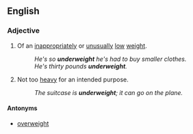 ==English==
===Adjective===
{{en-adj}}
#Of an [[inappropriate]]ly or [[unusual]]ly [[low]] [[weight]].
#:''He's so '''underweight''' he's had to buy smaller clothes.''
#:''He's thirty pounds '''underweight'''.''
#Not too [[heavy]] for an intended purpose.
#:''The suitcase is '''underweight'''; it can go on the plane.''
====Antonyms====
*[[overweight]]